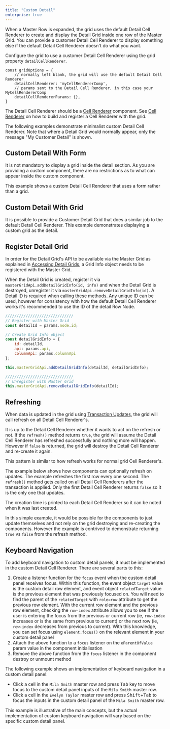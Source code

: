 ```yaml
---
title: "Custom Detail"
enterprise: true
---
```


When a Master Row is expanded, the grid uses the default Detail Cell Renderer to create and display the Detail Grid inside one row of the Master Grid. You can provide a customer Detail Cell Renderer to display something else if the default Detail Cell Renderer doesn't do what you want.

Configure the grid to use a customer Detail Cell Renderer using the grid property `detailCellRenderer`.

```
const gridOptions = {
    // normally left blank, the grid will use the default Detail Cell Renderer
    detailCellRenderer: 'myCellRendererComp',
    // params sent to the Detail Cell Renderer, in this case your MyCellRendererComp
    detailCellRendererParams: {},
}
```

The Detail Cell Renderer should be a [Cell Renderer](/component-cell-renderer/) component. See [Cell Renderer](/component-cell-renderer/) on how to build
and register a Cell Renderer with the grid.

The following examples demonstrate minimalist custom Detail Cell Renderer. Note that where a Detail Grid would normally appear, only the message "My Customer Detail" is shown.

<GridExampleRunner title='Simple Detail Cell Renderer' name='simple-custom-detail' type='generated' options='{ "enterprise": true, "exampleHeight": 545, "modules": ["clientside", "masterdetail", "menu", "columnpanel"] }'></GridExampleRunner>

## Custom Detail With Form

It is not mandatory to display a grid inside the detail section. As you are providing a custom component, there are no restrictions as to what can appear inside the custom component.

This example shows a custom Detail Cell Renderer that uses a form rather than a grid.

<GridExampleRunner title='Custom Detail Cell Renderer with Form' name='custom-detail-with-form' type='generated' options='{ "enterprise": true, "modules": ["clientside", "masterdetail", "menu", "columnpanel"] }'></GridExampleRunner>

## Custom Detail With Grid

It is possible to provide a Customer Detail Grid that does a similar job to the default Detail Cell Renderer. This example demonstrates displaying a custom grid as the detail.

<GridExampleRunner title='Custom Detail Cell Renderer with Grid' name='custom-detail-with-grid' type='mixed' options='{ "enterprise": true, "exampleHeight": 545, "modules": ["clientside", "masterdetail", "menu", "columnpanel"] }'></GridExampleRunner>
 
## Register Detail Grid

In order for the Detail Grid's API to be available via the Master Grid as explained in [Accessing Detail Grids](/master-detail-grids/#accessing-detail-grids), a Grid Info object needs to be registered with the Master Grid.

<api-documentation source='grid-api/api.json' section='masterDetail' names='["addDetailGridInfo", "removeDetailGridInfo"]'></api-documentation>

When the Detail Grid is created, register it via `masterGridApi.addDetailGridInfo(id, info)` and when the Detail Grid is destroyed, unregister it via `masterGridApi.removeDetailGridInfo(id)`. A Detail ID is required when calling these methods. Any unique ID can be used, however for consistency with how the default Detail Cell Renderer works it's recommended to use the ID of the detail Row Node.

```js
//////////////////////////////
// Register with Master Grid
const detailId = params.node.id;

// Create Grid Info object
const detailGridInfo = {
    id: detailId,
    api: params.api,
    columnApi: params.columnApi
};

this.masterGridApi.addDetailGridInfo(detailId, detailGridInfo);

//////////////////////////////
// Unregister with Master Grid
this.masterGridApi.removeDetailGridInfo(detailId);
```

## Refreshing

When data is updated in the grid using [Transaction Updates](/data-update-transactions/), the grid will call refresh on all Detail Cell Renderer's.

It is up to the Detail Cell Renderer whether it wants to act on the refresh or not. If the `refresh()` method returns `true`, the grid will assume the Detail Cell Renderer has refreshed successfully and nothing more will happen. However if `false` is returned, the grid will destroy the Detail Cell Renderer and re-create it again.

This pattern is similar to how refresh works for normal grid Cell Renderer's.

The example below shows how components can optionally refresh on updates. The example refreshes the first row every one second. The `refresh()` method gets called on all Detail Cell Renderers after the transaction is applied. Only the first Detail Cell Renderer returns `false` so it is the only one that updates.

The creation time is printed to each Detail Cell Renderer so it can be noted when it was last created.

In this simple example, it would be possible for the components to just update themselves and not rely on the grid destroying and re-creating the components. However the example is contrived to demonstrate returning `true` vs `false` from the refresh method.

<GridExampleRunner title='Custom Detail with Refresh' name='custom-detail-with-refresh' type='generated' options='{ "enterprise": true, "exampleHeight": 545, "modules": ["clientside", "masterdetail", "menu", "columnpanel"] }'></GridExampleRunner>

## Keyboard Navigation

To add keyboard navigation to custom detail panels, it must be implemented in the custom Detail Cell Renderer. There are several parts to this:

1. Create a listener function for the `focus` event when the custom detail panel receives focus. Within this function, the event object `target` value is the custom detail row element, and event object `relatedTarget` value is the previous element that was previously focused on. You will need to find the parent of the `relatedTarget` with `role=row` attribute to get the previous row element. With the current row element and the previous row element, checking the `row-index` attribute allows you to see if the user is entering the focus from the previous or current row (ie, `row-index` increases or is the same from previous to current) or the next row (ie, `row-index` decreases from previous to current). With this knowledge, you can set focus using `element.focus()` on the relevant element in your custom detail panel
2. Attach the above function to a `focus` listener on the `eParentOfValue` param value in the component initialisation
3. Remove the above function from the `focus` listener in the component destroy or unmount method

The following example shows an implementation of keyboard navigation in a custom detail panel: 

* Click a cell in the `Mila Smith` master row and press <kbd>Tab</kbd> key to move focus to the custom detail panel inputs of the `Mila Smith` master row.
* Click a cell in the `Evelyn Taylor` master row and press <kbd>Shift</kbd>+<kbd>Tab</kbd> to focus the inputs in the custom detail panel of the `Mila Smith` master row.

<note>
This example is illustrative of the main concepts, but the actual implementation of custom keyboard navigation will vary based on the specific custom detail panel.
</note>

<GridExampleRunner title='Custom Detail Cell Renderer Keyboard Navigation' name='custom-detail-keyboard-navigation' type='generated' options='{ "enterprise": true, "modules": ["clientside", "masterdetail", "menu", "columnpanel"] }'></GridExampleRunner>
